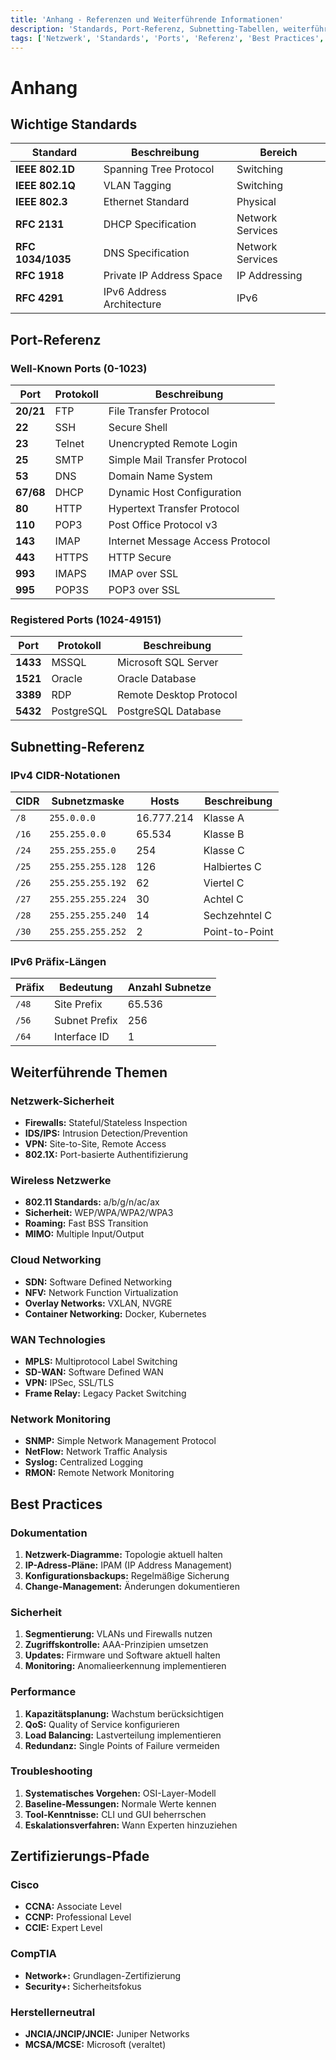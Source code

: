 ```yaml
---
title: 'Anhang - Referenzen und Weiterführende Informationen'
description: 'Standards, Port-Referenz, Subnetting-Tabellen, weiterführende Themen und Zertifizierungspfade'
tags: ['Netzwerk', 'Standards', 'Ports', 'Referenz', 'Best Practices', 'Zertifizierung']
---
```


# Anhang

## Wichtige Standards

| Standard | Beschreibung | Bereich |
|----------|-------------|---------|
| **IEEE 802.1D** | Spanning Tree Protocol | Switching |
| **IEEE 802.1Q** | VLAN Tagging | Switching |
| **IEEE 802.3** | Ethernet Standard | Physical |
| **RFC 2131** | DHCP Specification | Network Services |
| **RFC 1034/1035** | DNS Specification | Network Services |
| **RFC 1918** | Private IP Address Space | IP Addressing |
| **RFC 4291** | IPv6 Address Architecture | IPv6 |

## Port-Referenz

### Well-Known Ports (0-1023)

| Port | Protokoll | Beschreibung |
|------|-----------|-------------|
| **20/21** | FTP | File Transfer Protocol |
| **22** | SSH | Secure Shell |
| **23** | Telnet | Unencrypted Remote Login |
| **25** | SMTP | Simple Mail Transfer Protocol |
| **53** | DNS | Domain Name System |
| **67/68** | DHCP | Dynamic Host Configuration |
| **80** | HTTP | Hypertext Transfer Protocol |
| **110** | POP3 | Post Office Protocol v3 |
| **143** | IMAP | Internet Message Access Protocol |
| **443** | HTTPS | HTTP Secure |
| **993** | IMAPS | IMAP over SSL |
| **995** | POP3S | POP3 over SSL |

### Registered Ports (1024-49151)

| Port | Protokoll | Beschreibung |
|------|-----------|-------------|
| **1433** | MSSQL | Microsoft SQL Server |
| **1521** | Oracle | Oracle Database |
| **3389** | RDP | Remote Desktop Protocol |
| **5432** | PostgreSQL | PostgreSQL Database |

## Subnetting-Referenz

### IPv4 CIDR-Notationen

| CIDR | Subnetzmaske | Hosts | Beschreibung |
|------|-------------|-------|-------------|
| `/8` | `255.0.0.0` | 16.777.214 | Klasse A |
| `/16` | `255.255.0.0` | 65.534 | Klasse B |
| `/24` | `255.255.255.0` | 254 | Klasse C |
| `/25` | `255.255.255.128` | 126 | Halbiertes C |
| `/26` | `255.255.255.192` | 62 | Viertel C |
| `/27` | `255.255.255.224` | 30 | Achtel C |
| `/28` | `255.255.255.240` | 14 | Sechzehntel C |
| `/30` | `255.255.255.252` | 2 | Point-to-Point |

### IPv6 Präfix-Längen

| Präfix | Bedeutung | Anzahl Subnetze |
|--------|-----------|----------------|
| `/48` | Site Prefix | 65.536 |
| `/56` | Subnet Prefix | 256 |
| `/64` | Interface ID | 1 |

## Weiterführende Themen

### Netzwerk-Sicherheit
- **Firewalls:** Stateful/Stateless Inspection
- **IDS/IPS:** Intrusion Detection/Prevention
- **VPN:** Site-to-Site, Remote Access
- **802.1X:** Port-basierte Authentifizierung

### Wireless Netzwerke
- **802.11 Standards:** a/b/g/n/ac/ax
- **Sicherheit:** WEP/WPA/WPA2/WPA3
- **Roaming:** Fast BSS Transition
- **MIMO:** Multiple Input/Output

### Cloud Networking
- **SDN:** Software Defined Networking
- **NFV:** Network Function Virtualization
- **Overlay Networks:** VXLAN, NVGRE
- **Container Networking:** Docker, Kubernetes

### WAN Technologies
- **MPLS:** Multiprotocol Label Switching
- **SD-WAN:** Software Defined WAN
- **VPN:** IPSec, SSL/TLS
- **Frame Relay:** Legacy Packet Switching

### Network Monitoring
- **SNMP:** Simple Network Management Protocol
- **NetFlow:** Network Traffic Analysis
- **Syslog:** Centralized Logging
- **RMON:** Remote Network Monitoring

## Best Practices

### Dokumentation
1. **Netzwerk-Diagramme:** Topologie aktuell halten
2. **IP-Adress-Pläne:** IPAM (IP Address Management)
3. **Konfigurationsbackups:** Regelmäßige Sicherung
4. **Change-Management:** Änderungen dokumentieren

### Sicherheit
1. **Segmentierung:** VLANs und Firewalls nutzen
2. **Zugriffskontrolle:** AAA-Prinzipien umsetzen
3. **Updates:** Firmware und Software aktuell halten
4. **Monitoring:** Anomalieerkennung implementieren

### Performance
1. **Kapazitätsplanung:** Wachstum berücksichtigen
2. **QoS:** Quality of Service konfigurieren
3. **Load Balancing:** Lastverteilung implementieren
4. **Redundanz:** Single Points of Failure vermeiden

### Troubleshooting
1. **Systematisches Vorgehen:** OSI-Layer-Modell
2. **Baseline-Messungen:** Normale Werte kennen
3. **Tool-Kenntnisse:** CLI und GUI beherrschen
4. **Eskalationsverfahren:** Wann Experten hinzuziehen

## Zertifizierungs-Pfade

### Cisco
- **CCNA:** Associate Level
- **CCNP:** Professional Level
- **CCIE:** Expert Level

### CompTIA
- **Network+:** Grundlagen-Zertifizierung
- **Security+:** Sicherheitsfokus

### Herstellerneutral
- **JNCIA/JNCIP/JNCIE:** Juniper Networks
- **MCSA/MCSE:** Microsoft (veraltet)
